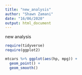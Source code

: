 ```yaml
---
title: "new_analysis"
author: "Shawn Zamani"
date: "16/06/2020"
output: html_document
---
```


new analysis

```r
require(tidyverse)
require(ggplot2)
```

```r
mtcars %>% ggplot(aes(hp, mpg)) +
  geom_point() + 
  geom_smooth()
```


